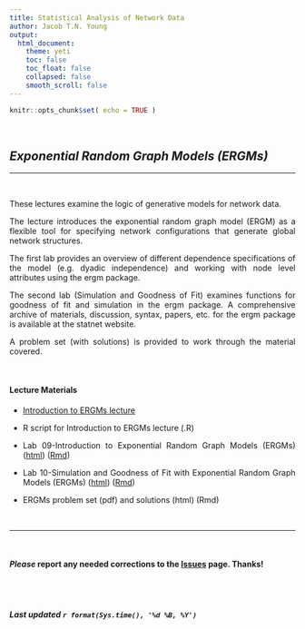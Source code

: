 ```yaml
---
title: Statistical Analysis of Network Data
author: Jacob T.N. Young
output: 
  html_document:
    theme: yeti
    toc: false
    toc_float: false
    collapsed: false
    smooth_scroll: false
---
```


<style>
body {
text-align: justify}
</style>

```r
knitr::opts_chunk$set( echo = TRUE )
```


<br>

## *Exponential Random Graph Models (ERGMs)*

----

<br>

These lectures examine the logic of generative models for network data.   

The lecture introduces the exponential random graph model (ERGM) as a flexible tool for specifying network configurations that generate global network structures.  

The first lab provides an overview of different dependence specifications of the model (e.g. dyadic independence) and working with node level attributes using the ergm package.  

The second lab (Simulation and Goodness of Fit) examines functions for goodness of fit and simulation in the ergm package. A comprehensive archive of materials, discussion, syntax, papers, etc. for the ergm package is available at the statnet website.  

A problem set (with solutions) is provided to work through the material covered.

<br>

#### Lecture Materials  

  + [Introduction to ERGMs lecture](_lectures/lecture-09-ergm-intro.pdf)
  
  + R script for Introduction to ERGMs lecture (.R)  
  
  + Lab 09-Introduction to Exponential Random Graph Models (ERGMs) ([html](_labs\lab-09-ergm-intro.html)) ([Rmd](_labs\lab-09-ergm-intro.Rmd))  
  
  + Lab 10-Simulation and Goodness of Fit with Exponential Random Graph Models (ERGMs) ([html](_labs\lab-10-ergm-gof.html)) ([Rmd](_labs\lab-10-ergm-gof.Rmd))  
  
  + ERGMs problem set (pdf) and solutions (html) (Rmd)

<br>

____

<br>

#### ***Please*** report any needed corrections to the [Issues](https://github.com/jacobtnyoung/SAND/issues) page. Thanks!

<br>
<br>


###### ***Last updated `r format(Sys.time(), '%d %B, %Y')`***